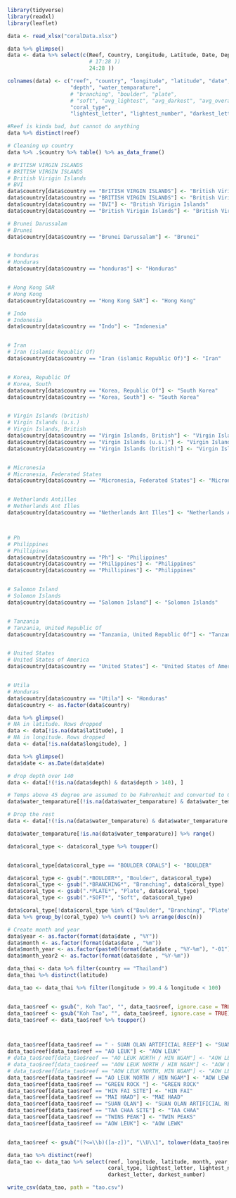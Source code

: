 ```r
library(tidyverse)
library(readxl)
library(leaflet)

data <- read_xlsx("coralData.xlsx")
```

```r
data %>% glimpse()
data <- data %>% select(c(Reef, Country, Longitude, Latitude, Date, Depth, `Water Temperature`, 
                          # 17:28 ))
                          24:28 ))

colnames(data) <- c("reef", "country", "longitude", "latitude", "date",
                    "depth", "water_temparature", 
                    # "branching", "boulder", "plate", 
                    # "soft", "avg_lightest", "avg_darkest", "avg_overall", 
                    "coral_type", 
                    "lightest_letter", "lightest_number", "darkest_letter", "darkest_number")
```

```r
#Reef is kinda bad, but cannot do anything
data %>% distinct(reef)
```


```r
# Cleaning up country
data %>% .$country %>% table() %>% as_data_frame()

# BrITISH VIRGIN ISLANDS
# BRITISH VIRGIN ISLANDS
# British Virigin Islands
# BVI
data$country[data$country == "BrITISH VIRGIN ISLANDS"] <- "British Virigin Islands"
data$country[data$country == "BRITISH VIRGIN ISLANDS"] <- "British Virigin Islands"
data$country[data$country == "BVI"] <- "British Virigin Islands"
data$country[data$country == "British Virigin Islands"] <- "British Virgin Islands"

# Brunei Darussalam
# Brunei
data$country[data$country == "Brunei Darussalam"] <- "Brunei"


# honduras
# Honduras
data$country[data$country == "honduras"] <- "Honduras"


# Hong Kong SAR
# Hong Kong	
data$country[data$country == "Hong Kong SAR"] <- "Hong Kong"

# Indo
# Indonesia
data$country[data$country == "Indo"] <- "Indonesia"


# Iran				
# Iran (islamic Republic Of)
data$country[data$country == "Iran (islamic Republic Of)"] <- "Iran"


# Korea, Republic Of
# Korea, South
data$country[data$country == "Korea, Republic Of"] <- "South Korea"
data$country[data$country == "Korea, South"] <- "South Korea"


# Virgin Islands (british)
# Virgin Islands (u.s.)
# Virgin Islands, British
data$country[data$country == "Virgin Islands, British"] <- "Virgin Islands"
data$country[data$country == "Virgin Islands (u.s.)"] <- "Virgin Islands"
data$country[data$country == "Virgin Islands (british)"] <- "Virgin Islands"


# Micronesia
# Micronesia, Federated States
data$country[data$country == "Micronesia, Federated States"] <- "Micronesia"


# Netherlands Antilles
# Netherlands Ant Illes
data$country[data$country == "Netherlands Ant Illes"] <- "Netherlands Antilles"



# Ph
# Philippines
# Phillipines
data$country[data$country == "Ph"] <- "Philippines"
data$country[data$country == "Philippines"] <- "Philippines"
data$country[data$country == "Phillipines"] <- "Philippines"


# Salomon Island
# Solomon Islands
data$country[data$country == "Salomon Island"] <- "Solomon Islands"


# Tanzania
# Tanzania, United Republic Of
data$country[data$country == "Tanzania, United Republic Of"] <- "Tanzania"


# United States
# United States of America
data$country[data$country == "United States"] <- "United States of America"


# Utila
# Honduras
data$country[data$country == "Utila"] <- "Honduras"
data$country <- as.factor(data$country)
```

```r
data %>% glimpse()
# NA in latitude. Rows dropped
data <- data[!is.na(data$latitude), ]
# NA in longitude. Rows dropped
data <- data[!is.na(data$longitude), ]
```

```r
data %>% glimpse()
data$date <- as.Date(data$date)

```

```r
# drop depth over 140
data <- data[!(!is.na(data$depth) & data$depth > 140), ]
```


```r
# Temps above 45 degree are assumed to be Fahrenheit and converted to Celcius
data$water_temparature[(!is.na(data$water_temparature) & data$water_temparature > 45)] <- (data$water_temparature[(!is.na(data$water_temparature) & data$water_temparature > 45)] - 32) * 5 / 9

# Drop the rest
data <- data[!(!is.na(data$water_temparature) & data$water_temparature > 45), ] 

data$water_temparature[!is.na(data$water_temparature)] %>% range()
```

```r
data$coral_type <- data$coral_type %>% toupper()


data$coral_type[data$coral_type == "BOULDER CORALS"] <- "BOULDER"

data$coral_type <- gsub(".*BOULDER*", "Boulder", data$coral_type) 
data$coral_type <- gsub(".*BRANCHING*", "Branching", data$coral_type) 
data$coral_type <- gsub(".*PLATE*", "Plate", data$coral_type) 
data$coral_type <- gsub(".*SOFT*", "Soft", data$coral_type) 

data$coral_type[!data$coral_type %in% c("Boulder", "Branching", "Plate","Soft")] <- "Others"
data %>% group_by(coral_type) %>% count() %>% arrange(desc(n))
```


```r
# Create month and year
data$year <- as.factor(format(data$date , "%Y"))
data$month <- as.factor(format(data$date , "%m"))
data$month_year <- as.factor(paste0(format(data$date , "%Y-%m"), "-01"))
data$month_year2 <- as.factor(format(data$date , "%Y-%m"))
```

```r
data_thai <- data %>% filter(country == "Thailand")
data_thai %>% distinct(latitude)
```


```r
data_tao <- data_thai %>% filter(longitude > 99.4 & longitude < 100)


data_tao$reef <- gsub(", Koh Tao", "", data_tao$reef, ignore.case = TRUE) 
data_tao$reef <- gsub("Koh Tao", "", data_tao$reef, ignore.case = TRUE) 
data_tao$reef <- data_tao$reef %>% toupper()



data_tao$reef[data_tao$reef == " - SUAN OLAN ARTIFICIAL REEF"] <- "SUAN OLAN ARTIFICIAL REEF"
data_tao$reef[data_tao$reef == "AO LEUK"] <- "AOW LEUK"
# data_tao$reef[data_tao$reef == "AO LEUK NORTH / HIN NGAM"] <- "AOW LEUK NORTH / HIN NGAM"
# data_tao$reef[data_tao$reef == "AOW LEUK NORTH / HIN NGAM"] <- "AOW LEUK NORTH, HIN NGAM"
# data_tao$reef[data_tao$reef == "AOW LEUK NORTH, HIN NGAM"] <- "AOW LEWK NORTH, HIN NGAM"
data_tao$reef[data_tao$reef == "AO LEUK NORTH / HIN NGAM"] <- "AOW LEWK NORTH, HIN NGAM"
data_tao$reef[data_tao$reef == "GREEN ROCK "] <- "GREEN ROCK"
data_tao$reef[data_tao$reef == "HIN FAI SITE"] <- "HIN FAI"
data_tao$reef[data_tao$reef == "MAI HAAD"] <- "MAE HAAD"
data_tao$reef[data_tao$reef == "SUAN OLAN"] <- "SUAN OLAN ARTIFICIAL REEF"
data_tao$reef[data_tao$reef == "TAA CHAA SITE"] <- "TAA CHAA"
data_tao$reef[data_tao$reef == "TWINS PEAK"] <- "TWIN PEAKS"
data_tao$reef[data_tao$reef == "AOW LEUK"] <- "AOW LEWK"


data_tao$reef <- gsub("(?<=\\b)([a-z])", "\\U\\1", tolower(data_tao$reef), perl = TRUE)

data_tao %>% distinct(reef)
data_tao <- data_tao %>% select(reef, longitude, latitude, month, year, month_year, month_year2,
                                coral_type, lightest_letter, lightest_number,
                                darkest_letter, darkest_number)

write_csv(data_tao, path = "tao.csv")
```
